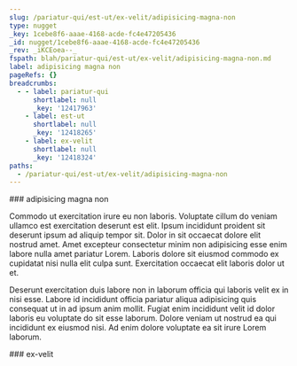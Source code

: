 ```yaml
---
slug: /pariatur-qui/est-ut/ex-velit/adipisicing-magna-non
type: nugget
_key: 1cebe8f6-aaae-4168-acde-fc4e47205436
_id: nugget/1cebe8f6-aaae-4168-acde-fc4e47205436
_rev: _iKCEoea--_
fspath: blah/pariatur-qui/est-ut/ex-velit/adipisicing-magna-non.md
label: adipisicing magna non
pageRefs: {}
breadcrumbs:
  - - label: pariatur-qui
      shortlabel: null
      _key: '12417963'
    - label: est-ut
      shortlabel: null
      _key: '12418265'
    - label: ex-velit
      shortlabel: null
      _key: '12418324'
paths:
  - /pariatur-qui/est-ut/ex-velit/adipisicing-magna-non
---
```


<NuggetArea>
<Nugget slug="/pariatur-qui/est-ut/ex-velit/adipisicing-magna-non" type="nugget" _key="1cebe8f6-aaae-4168-acde-fc4e47205436" _id="nugget/1cebe8f6-aaae-4168-acde-fc4e47205436" _rev="_iKCEoea--_" fspath="blah/pariatur-qui/est-ut/ex-velit/adipisicing-magna-non.md" label="adipisicing magna non" paths="/pariatur-qui/est-ut/ex-velit/adipisicing-magna-non">
<NuggetBody>
### adipisicing magna non

Commodo ut exercitation irure eu non laboris. Voluptate cillum do veniam ullamco est exercitation deserunt est elit. Ipsum incididunt proident sit deserunt ipsum ad aliquip tempor sit. Dolor in sit occaecat dolore elit nostrud amet. Amet excepteur consectetur minim non adipisicing esse enim labore nulla amet pariatur Lorem. Laboris dolore sit eiusmod commodo ex cupidatat nisi nulla elit culpa sunt. Exercitation occaecat elit laboris dolor ut et.

Deserunt exercitation duis labore non in laborum officia qui laboris velit ex in nisi esse. Labore id incididunt officia pariatur aliqua adipisicing quis consequat ut in ad ipsum anim mollit. Fugiat enim incididunt velit id dolor laboris eu voluptate do sit esse laborum. Dolore veniam ut nostrud ea qui incididunt ex eiusmod nisi. Ad enim dolore voluptate ea sit irure Lorem laborum.

</NuggetBody>
<Breadcrumbs>
<Crumbs>
<Crumb _key="12417963" label="pariatur-qui" /><Crumb _key="12418265" label="est-ut" /><Crumb _key="12418324" label="ex-velit" />
</Crumbs>
</Breadcrumbs>
</Nugget>

<NuggetsInbound>
</NuggetsInbound>
<NuggetsOutbound>
</NuggetsOutbound>
</NuggetArea>
<PassagesInbound>
<Passage direction="inbound" type="passage" _key="12418324" _id="passage/12418324" _rev="_iKCEoea---" label="ex-velit" passage="ex-velit" fspath="blah/pariatur-qui/est-ut/ex-velit" paths="/pariatur-qui/est-ut/ex-velit" slug="/pariatur-qui/est-ut/ex-velit">
<NuggetBody>
### ex-velit

</NuggetBody>
<Breadcrumbs>
<Crumbs>
<Crumb _key="12417963" label="pariatur-qui" /><Crumb _key="12418265" label="est-ut" />
</Crumbs>
</Breadcrumbs>
</Passage>

</PassagesInbound>
<PassagesOutbound>
</PassagesOutbound>